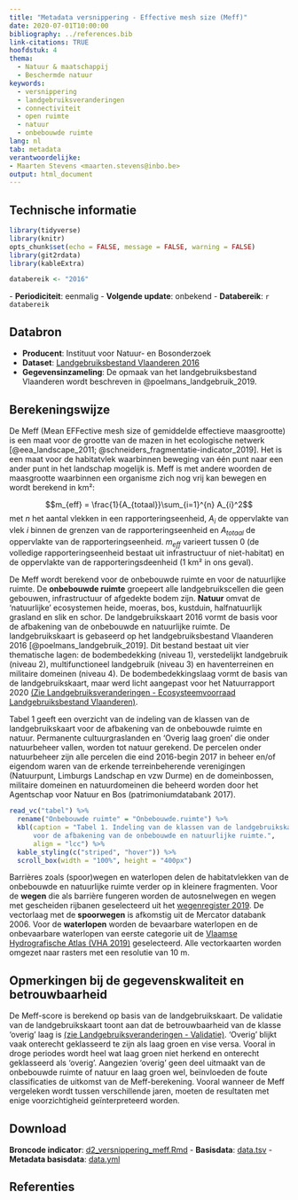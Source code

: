 ```yaml
---
title: "Metadata versnippering - Effective mesh size (Meff)"
date: 2020-07-01T10:00:00
bibliography: ../references.bib
link-citations: TRUE
hoofdstuk: 4
thema:
  - Natuur & maatschappij
  - Beschermde natuur
keywords:
  - versnippering
  - landgebruiksveranderingen
  - connectiviteit
  - open ruimte
  - natuur
  - onbebouwde ruimte
lang: nl
tab: metadata
verantwoordelijke:
- Maarten Stevens <maarten.stevens@inbo.be>
output: html_document
---
```

## Technische informatie

```r
library(tidyverse)
library(knitr)
opts_chunk$set(echo = FALSE, message = FALSE, warning = FALSE)
library(git2rdata)
library(kableExtra)
```

```r
databereik <- "2016"
```
\- **Periodiciteit**: eenmalig
\- **Volgende update**: onbekend
\- **Databereik**: `r databereik`

## Databron

- **Producent**: Instituut voor Natuur- en Bosonderzoek
- **Dataset**: [Landgebruiksbestand Vlaanderen 2016](https://www.geopunt.be/catalogus/datasetfolder/78e82101-8fbc-4a75-b649-b208df2b77be)
- **Gegevensinzameling**: De opmaak van het landgebruiksbestand Vlaanderen wordt beschreven in @poelmans_landgebruik_2019.

## Berekeningswijze

De Meff (Mean EFFective mesh size of gemiddelde effectieve maasgrootte) is een maat voor de grootte van de mazen in het ecologische netwerk [@eea_landscape_2011; @schneiders_fragmentatie-indicator_2019].
Het is een maat voor de habitatvlek waarbinnen beweging van één punt naar een ander punt in het landschap mogelijk is.
Meff is met andere woorden de maasgrootte waarbinnen een organisme zich nog vrij kan bewegen en wordt berekend in km²:

$$m_{eff} = \frac{1}{A_{totaal}}\sum_{i=1}^{n} A_{i}^2$$
met $n$ het aantal vlekken in een rapporteringseenheid, $A_{i}$ de oppervlakte van vlek $i$ binnen de grenzen van de rapporteringseenheid en $A_{totaal}$ de oppervlakte van de rapporteringseenheid. 
$m_{eff}$ varieert tussen 0 (de volledige rapporteringseenheid bestaat uit infrastructuur of niet-habitat) en de oppervlakte van de rapporteringsdeenheid (1 km² in ons geval).

De Meff wordt berekend voor de onbebouwde ruimte en voor de natuurlijke ruimte.
De **onbebouwde ruimte** groepeert alle landgebruikscellen die geen gebouwen, infrastructuur of afgedekte bodem zijn.
**Natuur** omvat de ‘natuurlijke’ ecosystemen heide, moeras, bos, kustduin, halfnatuurlijk grasland en slik en schor. 
De landgebruikskaart 2016 vormt de basis voor de afbakening van de onbebouwde en natuurlijke ruimte.
De landgebruikskaart is gebaseerd op het landgebruiksbestand Vlaanderen 2016 [@poelmans_landgebruik_2019].
Dit bestand bestaat uit vier thematische lagen: de bodembedekking (niveau 1), verstedelijkt landgebruik (niveau 2), multifunctioneel landgebruik (niveau 3) en haventerreinen en militaire domeinen (niveau 4).
De bodembedekkingslaag vormt de basis van de landgebruikskaart, maar werd licht aangepast voor het Natuurrapport 2020 [(Zie Landgebruiksveranderingen - Ecosysteemvoorraad Landgebruiksbestand Vlaanderen)](https://www.vlaanderen.be/inbo/backgroundindicatoren/landgebruiksverandering-ecosysteemvoorraad-landgebruiksbestand-vlaanderen).

Tabel 1 geeft een overzicht van de indeling van de klassen van de landgebruikskaart voor de afbakening van de onbebouwde ruimte en natuur.
Permanente cultuurgraslanden en 'Overig laag groen' die onder natuurbeheer vallen, worden tot natuur gerekend.
De percelen onder natuurbeheer zijn alle percelen die eind 2016-begin 2017 in beheer en/of eigendom waren van de erkende terreinbeherende verenigingen (Natuurpunt, Limburgs Landschap en vzw Durme) en de domeinbossen, militaire domeinen en natuurdomeinen die beheerd worden door het Agentschap voor Natuur en Bos (patrimoniumdatabank 2017).

```r
read_vc("tabel") %>%
  rename("Onbebouwde ruimte" = "Onbebouwde.ruimte") %>%
  kbl(caption = "Tabel 1. Indeling van de klassen van de landgebruikskaart 2016
      voor de afbakening van de onbebouwde en natuurlijke ruimte.",
      align = "lcc") %>%
  kable_styling(c("striped", "hover")) %>%
  scroll_box(width = "100%", height = "400px")
```

Barrières zoals (spoor)wegen en waterlopen delen de habitatvlekken van de onbebouwde en natuurlijke ruimte verder op in kleinere fragmenten.
Voor de **wegen** die als barrière fungeren worden de autosnelwegen en wegen met gescheiden rijbanen geselecteerd uit het [wegenregister 2019](http://www.geopunt.be/catalogus/webservicefolder/91e33906-ef95-4a1e-810b-d135d0783f43).
De vectorlaag met de **spoorwegen** is afkomstig uit de Mercator databank 2006.
Voor de **waterlopen** worden de bevaarbare waterlopen en de onbevaarbare waterlopen van eerste categorie uit de [Vlaamse Hydrografische Atlas (VHA 2019)](https://www.geopunt.be/catalogus/datasetfolder/408b8ef8-b731-4358-a5b0-9e028e074180) geselecteerd.
Alle vectorkaarten worden omgezet naar rasters met een resolutie van 10 m.

## Opmerkingen bij de gegevenskwaliteit en betrouwbaarheid

De Meff-score is berekend op basis van de landgebruikskaart.
De validatie van de landgebruikskaart toont aan dat de betrouwbaarheid van de klasse 'overig' laag is [(zie Landgebruiksveranderingen - Validatie)](https://www.vlaanderen.be/inbo/backgroundindicatoren/landgebruiksverandering-validatie).
'Overig' blijkt vaak onterecht geklasseerd te zijn als laag groen en vise versa. 
Vooral in droge periodes wordt heel wat laag groen niet herkend en onterecht geklasseerd als 'overig'.
Aangezien 'overig' geen deel uitmaakt van de onbebouwde ruimte of natuur en laag groen wel, beïnvloeden de foute classificaties de uitkomst van de Meff-berekening.
Vooral wanneer de Meff vergeleken wordt tussen verschillende jaren, moeten de resultaten met enige voorzichtigheid geïnterpreteerd worden.

## Download

**Broncode indicator**:
[d2_versnippering_meff.Rmd](../d2_versnippering_meff/d2_versnippering_meff.Rmd)
- **Basisdata**: [data.tsv](../d2_versnippering_meff/data.tsv)
- **Metadata basisdata**: [data.yml](../d2_versnippering_meff/data.yml)

## Referenties
